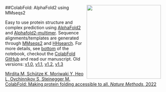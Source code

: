 <img src="https://raw.githubusercontent.com/sokrypton/ColabFold/main/.github/ColabFold_Marv_Logo_Small.png" height="200" align="right" style="height:240px"/>

##ColabFold: AlphaFold2 using MMseqs2

Easy to use protein structure and complex prediction using [AlphaFold2](https://www.nature.com/articles/s41586-021-03819-2) and [Alphafold2-multimer](https://www.biorxiv.org/content/10.1101/2021.10.04.463034v1). Sequence alignments/templates are generated through [MMseqs2](mmseqs.com) and [HHsearch](https://github.com/soedinglab/hh-suite). For more details, see <a href="#Instructions">bottom</a> of the notebook, checkout the [ColabFold GitHub](https://github.com/sokrypton/ColabFold) and read our manuscript. Old versions: [v1.0](https://colab.research.google.com/github/sokrypton/ColabFold/blob/v1.0-alpha/AlphaFold2.ipynb), [v1.1](https://colab.research.google.com/github/sokrypton/ColabFold/blob/v1.1-premultimer/AlphaFold2.ipynb), [v1.2](https://colab.research.google.com/github/sokrypton/ColabFold/blob/v1.2.0/AlphaFold2.ipynb), [v1.3](https://colab.research.google.com/github/sokrypton/ColabFold/blob/v1.3.0/AlphaFold2.ipynb)

[Mirdita M, Schütze K, Moriwaki Y, Heo L, Ovchinnikov S, Steinegger M. ColabFold: Making protein folding accessible to all. *Nature Methods*, 2022](https://www.nature.com/articles/s41592-022-01488-1)

